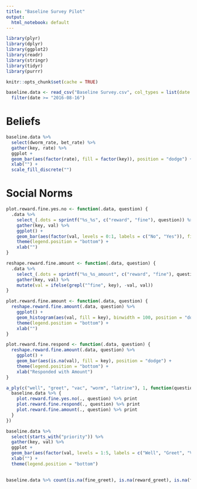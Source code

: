 ```yaml
---
title: "Baseline Survey Pilot"
output:
  html_notebook: default
---
```


```r
library(plyr)
library(dplyr)
library(ggplot2)
library(readr)
library(stringr)
library(tidyr)
library(purrr)

knitr::opts_chunk$set(cache = TRUE)
```

```r
baseline.data <- read_csv("Baseline Survey.csv", col_types = list(date = col_date("%b %d, %Y"))) %>% 
  filter(date >= "2016-08-16")
```

# Beliefs 

```r
baseline.data %>% 
  select(dworm_rate, bet_rate) %>% 
  gather(key, rate) %>% 
  ggplot +
  geom_bar(aes(factor(rate), fill = factor(key)), position = "dodge") +
  xlab("") +
  scale_fill_discrete("")
```

# Social Norms

```r
plot.reward.fine.yes.no <- function(.data, question) {
  .data %>%
    select_(.dots = sprintf("%s_%s", c("reward", "fine"), question)) %>% 
    gather(key, val) %>% 
    ggplot() +
    geom_bar(aes(factor(val, levels = 0:1, labels = c("No", "Yes")), fill = key), position = "dodge") +
    theme(legend.position = "bottom") +
    xlab("")
}

reshape.reward.fine.amount <- function(.data, question) {
  .data %>%
    select_(.dots = sprintf("%s_%s_amount", c("reward", "fine"), question)) %>% 
    gather(key, val) %>% 
    mutate(val = ifelse(grepl("^fine", key), -val, val))
}

plot.reward.fine.amount <- function(.data, question) {
  reshape.reward.fine.amount(.data, question) %>% 
    ggplot() +
    geom_histogram(aes(val, fill = key), binwidth = 100, position = "dodge") +
    theme(legend.position = "bottom") +
    xlab("")
}

plot.reward.fine.respond <- function(.data, question) {
  reshape.reward.fine.amount(.data, question) %>% 
    ggplot() +
    geom_bar(aes(is.na(val), fill = key), position = "dodge") +
    theme(legend.position = "bottom") +
    xlab("Responded with Amount")
}

a_ply(c("well", "greet", "vac", "worm", "latrine"), 1, function(question) {
  baseline.data %>% {
    plot.reward.fine.yes.no(., question) %>% print
    plot.reward.fine.respond(., question) %>% print
    plot.reward.fine.amount(., question) %>% print
  }
}) 
```

```r
baseline.data %>%
  select(starts_with("priority")) %>% 
  gather(key, val) %>% 
  ggplot +
  geom_bar(aes(factor(val, levels = 1:5, labels = c("Well", "Greet", "Vac", "Deworm", "Latrine")), fill = key), position = "dodge") +
  xlab("") +
  theme(legend.position = "bottom")
  
```
```r
baseline.data %>% count(is.na(fine_greet), is.na(reward_greet), is.na(fine_greet_amount))
```



